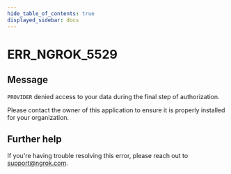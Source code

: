 ```yaml
---
hide_table_of_contents: true
displayed_sidebar: docs
---
```



# ERR_NGROK_5529

## Message

`PROVIDER` denied access to your data during the final step of authorization.

Please contact the owner of this application to ensure it is properly installed for your organization.

<ErrorDetails error="err_ngrok_5529" />

## Further help

If you're having trouble resolving this error, please reach out to [support@ngrok.com](mailto:support@ngrok.com?subject=Help%20with%20ERR_NGROK_5529).
